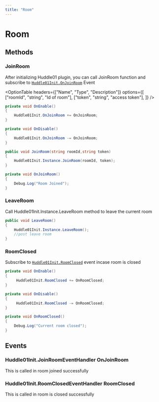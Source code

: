 ---
title: "Room"
---


# Room

## Methods

### JoinRoom

After initializing Huddle01 plugin, you can call JoinRoom function and subscribe to [`Huddle01Init.OnJoinRoom`](/UnityWebglPlugin/methods/room#joinroomeventhandler-onjoinroom) Event

<OptionTable
  headers={["Name", "Type", "Description"]}
  options={[
    ["roomId", "string", "Id of room"],
    ["token", "string", "access token"],
  ]}
/>

```csharp filename=".csharp"
private void OnEnable()
{
    Huddle01Init.OnJoinRoom += OnJoinRoom;
}

private void OnDisable()
{
    Huddle01Init.OnJoinRoom -= OnJoinRoom;
}

public void JoinRoom(string roomId,string token)
{
    Huddle01Init.Instance.JoinRoom(roomId, token);
}

private void OnJoinRoom()
{
    Debug.Log("Room Joined");
}
```

### LeaveRoom

Call Huddle01Init.Instance.LeaveRoom method to leave the current room

```csharp filename=".csharp"
public void LeaveRoom()
{
    Huddle01Init.Instance.LeaveRoom();
    //post leave room
}
```

### RoomClosed

Subscribe to [`Huddle01Init.RoomClosed`](/UnityWebglPlugin/methods/room#huddle01initroomclosedeventhandler-roomclosed) event incase room is closed

```csharp filename=".csharp"
private void OnEnable()
{
     Huddle01Init.RoomClosed += OnRoomClosed;
}

private void OnDisable()
{
     Huddle01Init.RoomClosed -= OnRoomClosed;
}

private void OnRoomClosed()
{
    Debug.Log("Current room closed");
}

```

## Events

### Huddle01Init.JoinRoomEventHandler OnJoinRoom

This is called in room joined successfully

### Huddle01Init.RoomClosedEventHandler RoomClosed

This is called in room is closed successfully

